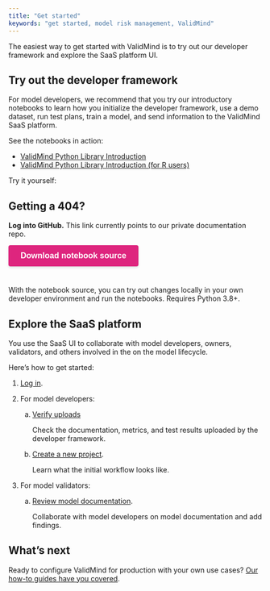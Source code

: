 ```yaml
---
title: "Get started"
keywords: "get started, model risk management, ValidMind"
---
```


The easiest way to get started with ValidMind is to try out our developer framework and explore the SaaS platform UI. 

## Try out the developer framework

For model developers, we recommend that you try our introductory notebooks to learn how you initialize the developer framework, use a demo dataset, run test plans, train a model, and send information to the ValidMind SaaS platform.

See the notebooks in action:

- [ValidMind Python Library Introduction](../notebooks/intro.ipynb)
- [ValidMind Python Library Introduction (for R users)](../notebooks/intro-r.ipynb)

<!-- TO DO we need to add the correct download link here --->

Try it yourself:

::: {.column-margin}
::: {.callout-important}
## Getting a 404?
**Log into GitHub.**
This link currently points to our private documentation repo.
:::
:::

```{=html}
<!DOCTYPE html>
<html>
<head>
    <title>Notebook Download Button</title>
    <style>
        .download-button {
            display: inline-block;
            background-color: #DE257E;
            color: white;
            border: none;
            padding: 12px 24px;
            font-size: 16px;
            font-weight: bold;
            border-radius: 4px;
            cursor: pointer;
            box-shadow: 0 2px 4px rgba(0, 0, 0, 0.15);
            transition: all 0.3s ease-in-out;
            margin-bottom: 24px;
        }

        .download-button:hover {
            background-color: #c71e6b;
            box-shadow: 0 2px 4px rgba(0, 0, 0, 0.3);
        }
    </style>
</head>
<body>
    <a href="https://github.com/validmind/documentation/tree/main/site/notebooks" download>
        <button class="download-button">Download notebook source</button>
    </a>
</body>
</html>
```

With the notebook source, you can try out changes locally in your own developer environment and run the notebooks. Requires Python 3.8+.

## Explore the SaaS platform

You use the SaaS UI to collaborate with model developers, owners, validators, and others involved in the on the model lifecycle.

Here's how to get started: 

1. [Log in](login.qmd).

2. For model developers:
    a. [Verify uploads](verify-developer-framework-uploads.qmd) 
    
       Check the documentation, metrics, and test results uploaded by the developer framework.

    b. [Create a new project](create-project.qmd).
    
       Learn what the initial workflow looks like.

3. For model validators:

    a. [Review model documentation](review-model-documentation.qmd).

       Collaborate with model developers on model documentation and add findings.

<!---
    b. [Generate a model validation report](generate-validation-reports.qmd).

       Step through the approval process after review. 
--->

## What's next

Ready to configure ValidMind for production with your own use cases? [Our how-to guides have you covered](guide.qmd).

